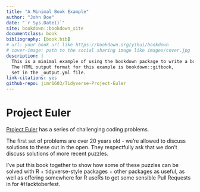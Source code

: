 ```yaml
--- 
title: "A Minimal Book Example"
author: "John Doe"
date: "`r Sys.Date()`"
site: bookdown::bookdown_site
documentclass: book
bibliography: [book.bib]
# url: your book url like https://bookdown.org/yihui/bookdown
# cover-image: path to the social sharing image like images/cover.jpg
description: |
  This is a minimal example of using the bookdown package to write a book.
  The HTML output format for this example is bookdown::gitbook,
  set in the _output.yml file.
link-citations: yes
github-repo: jimr1603/Tidyverse-Project-Euler
---
```


# Project Euler

[Project Euler](https://projecteuler.net/) has a series of
challenging coding problems. 

The first set of problems are over 20 years old - we're allowed to discuss
solutions to these out in the open. They respectfully ask that we don't discuss 
solutions of more recent puzzles.

I've put this book together to show how some of these puzzles can be solved
with R + tidyverse-style packages + other packages as useful, as well as offering
somewhere for R useRs to get some sensible Pull Requests in for #Hacktoberfest. 


